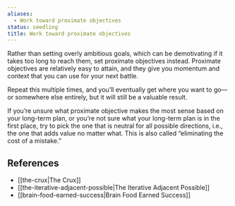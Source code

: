 ```yaml
---
aliases:
  - Work toward proximate objectives
status: seedling
title: Work toward proximate objectives
---
```

Rather than setting overly ambitious goals, which can be demotivating if it takes too long to reach them, set proximate objectives instead. Proximate objectives are relatively easy to attain, and they give you momentum and context that you can use for your next battle.

Repeat this multiple times, and you’ll eventually get where you want to go—or somewhere else entirely, but it will still be a valuable result.

If you’re unsure what proximate objective makes the most sense based on your long-term plan, or you’re not sure what your long-term plan is in the first place, try to pick the one that is neutral for all possible directions, i.e., the one that adds value no matter what. This is also called “eliminating the cost of a mistake.”

## References

- [[the-crux|The Crux]]
- [[the-iterative-adjacent-possible|The Iterative Adjacent Possible]]
- [[brain-food-earned-success|Brain Food Earned Success]]
